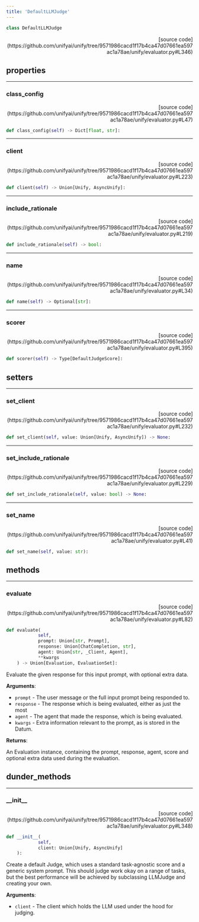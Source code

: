 ```yaml
---
title: 'DefaultLLMJudge'
---
```


```python
class DefaultLLMJudge
```

<p align="right">[source code](https://github.com/unifyai/unify/tree/9571986cacd1f17b4ca47d07661ea597ac1a78ae/unify/evaluator.py#L346)</p>



## properties

---

### class\_config

<p align="right">[source code](https://github.com/unifyai/unify/tree/9571986cacd1f17b4ca47d07661ea597ac1a78ae/unify/evaluator.py#L47)</p>

```python
def class_config(self) -> Dict[float, str]:
```



---

### client

<p align="right">[source code](https://github.com/unifyai/unify/tree/9571986cacd1f17b4ca47d07661ea597ac1a78ae/unify/evaluator.py#L223)</p>

```python
def client(self) -> Union[Unify, AsyncUnify]:
```



---

### include\_rationale

<p align="right">[source code](https://github.com/unifyai/unify/tree/9571986cacd1f17b4ca47d07661ea597ac1a78ae/unify/evaluator.py#L219)</p>

```python
def include_rationale(self) -> bool:
```



---

### name

<p align="right">[source code](https://github.com/unifyai/unify/tree/9571986cacd1f17b4ca47d07661ea597ac1a78ae/unify/evaluator.py#L34)</p>

```python
def name(self) -> Optional[str]:
```



---

### scorer

<p align="right">[source code](https://github.com/unifyai/unify/tree/9571986cacd1f17b4ca47d07661ea597ac1a78ae/unify/evaluator.py#L395)</p>

```python
def scorer(self) -> Type[DefaultJudgeScore]:
```



## setters

---

### set\_client

<p align="right">[source code](https://github.com/unifyai/unify/tree/9571986cacd1f17b4ca47d07661ea597ac1a78ae/unify/evaluator.py#L232)</p>

```python
def set_client(self, value: Union[Unify, AsyncUnify]) -> None:
```



---

### set\_include\_rationale

<p align="right">[source code](https://github.com/unifyai/unify/tree/9571986cacd1f17b4ca47d07661ea597ac1a78ae/unify/evaluator.py#L229)</p>

```python
def set_include_rationale(self, value: bool) -> None:
```



---

### set\_name

<p align="right">[source code](https://github.com/unifyai/unify/tree/9571986cacd1f17b4ca47d07661ea597ac1a78ae/unify/evaluator.py#L41)</p>

```python
def set_name(self, value: str):
```



## methods

---

### evaluate

<p align="right">[source code](https://github.com/unifyai/unify/tree/9571986cacd1f17b4ca47d07661ea597ac1a78ae/unify/evaluator.py#L82)</p>

```python
def evaluate(
            self,
            prompt: Union[str, Prompt],
            response: Union[ChatCompletion, str],
            agent: Union[str, _Client, Agent],
            **kwargs
    ) -> Union[Evaluation, EvaluationSet]:
```

Evaluate the given response for this input prompt, with optional extra data.

**Arguments**:

- `prompt` - The user message or the full input prompt being responded to.
- `response` - The response which is being evaluated, either as just the most
- `agent` - The agent that made the response, which is being evaluated.
- `kwargs` - Extra information relevant to the prompt, as is stored in the Datum.



**Returns**:

An Evaluation instance, containing the prompt, response, agent, score and
optional extra data used during the evaluation.

## dunder_methods

---

### \_\_init\_\_

<p align="right">[source code](https://github.com/unifyai/unify/tree/9571986cacd1f17b4ca47d07661ea597ac1a78ae/unify/evaluator.py#L348)</p>

```python
def __init__(
            self,
            client: Union[Unify, AsyncUnify]
    ):
```

Create a default Judge, which uses a standard task-agnostic score and a generic
system prompt. This should judge work okay on a range of tasks, but the best
performance will be achieved by subclassing LLMJudge and creating your own.

**Arguments**:

- `client` - The client which holds the LLM used under the hood for judging.